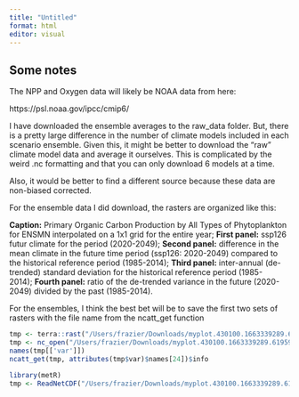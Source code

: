 ```yaml
---
title: "Untitled"
format: html
editor: visual
---
```


## Some notes

The NPP and Oxygen data will likely be NOAA data from here:

https://psl.noaa.gov/ipcc/cmip6/

I have downloaded the ensemble averages to the raw_data folder. But, there is a pretty large difference in the number of climate models included in each scenario ensemble. Given this, it might be better to download the "raw" climate model data and average it ourselves. This is complicated by the weird .nc formatting and that you can only download 6 models at a time.

Also, it would be better to find a different source because these data are non-biased corrected.

For the ensemble data I did download, the rasters are organized like this:

**Caption:** Primary Organic Carbon Production by All Types of Phytoplankton for ENSMN interpolated on a 1x1 grid for the entire year; **First panel:** ssp126 futur climate for the period (2020-2049); **Second panel:** difference in the mean climate in the future time period (ssp126: 2020-2049) compared to the historical reference period (1985-2014); **Third panel:** inter-annual (de-trended) standard deviation for the historical reference period (1985-2014); **Fourth panel:** ratio of the de-trended variance in the future (2020-2049) divided by the past (1985-2014).

For the ensembles, I think the best bet will be to save the first two sets of rasters with the file name from the ncatt_get function

```r
tmp <- terra::rast("/Users/frazier/Downloads/myplot.430100.1663339289.619597.nc")
tmp <- nc_open("/Users/frazier/Downloads/myplot.430100.1663339289.619597.nc")
names(tmp[['var']])
ncatt_get(tmp, attributes(tmp$var)$names[24])$info

library(metR)
tmp <- ReadNetCDF("/Users/frazier/Downloads/myplot.430100.1663339289.619597.nc")

```
